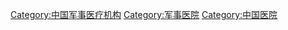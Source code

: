 [[Category:中国军事医疗机构|Category:中国军事医疗机构]]
[[Category:军事医院|Category:军事医院]]
[[Category:中国医院|Category:中国医院]]
